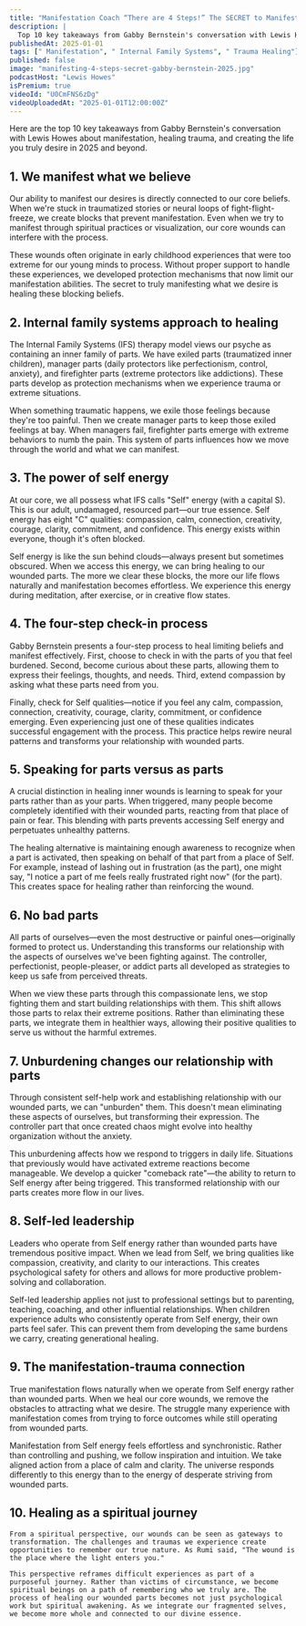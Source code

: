 ```yaml
---
title: "Manifestation Coach “There are 4 Steps!” The SECRET to Manifesting Anything in 2025! Gabby Bernstein"
description: |
  Top 10 key takeaways from Gabby Bernstein's conversation with Lewis Howes about manifestation, healing trauma, and creating the life you truly desire in 2025 and beyond.
publishedAt: 2025-01-01
tags: [" Manifestation", " Internal Family Systems", " Trauma Healing"]
published: false
image: "manifesting-4-steps-secret-gabby-bernstein-2025.jpg"
podcastHost: "Lewis Howes"
isPremium: true
videoId: "U0CmFNS6zDg"
videoUploadedAt: "2025-01-01T12:00:00Z"
---
```



<PodcastSummaryPageLayout frontmatter={frontmatter}>

Here are the top 10 key takeaways from Gabby Bernstein's conversation with Lewis Howes about manifestation, healing trauma, and creating the life you truly desire in 2025 and beyond.

## 1. We manifest what we believe

Our ability to manifest our desires is directly connected to our core beliefs. When we're stuck in traumatized stories or neural loops of fight-flight-freeze, we create blocks that prevent manifestation. Even when we try to manifest through spiritual practices or visualization, our core wounds can interfere with the process.

These wounds often originate in early childhood experiences that were too extreme for our young minds to process. Without proper support to handle these experiences, we developed protection mechanisms that now limit our manifestation abilities. The secret to truly manifesting what we desire is healing these blocking beliefs.

## 2. Internal family systems approach to healing

The Internal Family Systems (IFS) therapy model views our psyche as containing an inner family of parts. We have exiled parts (traumatized inner children), manager parts (daily protectors like perfectionism, control, anxiety), and firefighter parts (extreme protectors like addictions). These parts develop as protection mechanisms when we experience trauma or extreme situations.

When something traumatic happens, we exile those feelings because they're too painful. Then we create manager parts to keep those exiled feelings at bay. When managers fail, firefighter parts emerge with extreme behaviors to numb the pain. This system of parts influences how we move through the world and what we can manifest.

## 3. The power of self energy

At our core, we all possess what IFS calls "Self" energy (with a capital S). This is our adult, undamaged, resourced part—our true essence. Self energy has eight "C" qualities: compassion, calm, connection, creativity, courage, clarity, commitment, and confidence. This energy exists within everyone, though it's often blocked.

Self energy is like the sun behind clouds—always present but sometimes obscured. When we access this energy, we can bring healing to our wounded parts. The more we clear these blocks, the more our life flows naturally and manifestation becomes effortless. We experience this energy during meditation, after exercise, or in creative flow states.

## 4. The four-step check-in process

Gabby Bernstein presents a four-step process to heal limiting beliefs and manifest effectively. First, choose to check in with the parts of you that feel burdened. Second, become curious about these parts, allowing them to express their feelings, thoughts, and needs. Third, extend compassion by asking what these parts need from you.

Finally, check for Self qualities—notice if you feel any calm, compassion, connection, creativity, courage, clarity, commitment, or confidence emerging. Even experiencing just one of these qualities indicates successful engagement with the process. This practice helps rewire neural patterns and transforms your relationship with wounded parts.

## 5. Speaking for parts versus as parts

A crucial distinction in healing inner wounds is learning to speak for your parts rather than as your parts. When triggered, many people become completely identified with their wounded parts, reacting from that place of pain or fear. This blending with parts prevents accessing Self energy and perpetuates unhealthy patterns.

The healing alternative is maintaining enough awareness to recognize when a part is activated, then speaking on behalf of that part from a place of Self. For example, instead of lashing out in frustration (as the part), one might say, "I notice a part of me feels really frustrated right now" (for the part). This creates space for healing rather than reinforcing the wound.

## 6. No bad parts

All parts of ourselves—even the most destructive or painful ones—originally formed to protect us. Understanding this transforms our relationship with the aspects of ourselves we've been fighting against. The controller, perfectionist, people-pleaser, or addict parts all developed as strategies to keep us safe from perceived threats.

When we view these parts through this compassionate lens, we stop fighting them and start building relationships with them. This shift allows those parts to relax their extreme positions. Rather than eliminating these parts, we integrate them in healthier ways, allowing their positive qualities to serve us without the harmful extremes.

## 7. Unburdening changes our relationship with parts

Through consistent self-help work and establishing relationship with our wounded parts, we can "unburden" them. This doesn't mean eliminating these aspects of ourselves, but transforming their expression. The controller part that once created chaos might evolve into healthy organization without the anxiety.

This unburdening affects how we respond to triggers in daily life. Situations that previously would have activated extreme reactions become manageable. We develop a quicker "comeback rate"—the ability to return to Self energy after being triggered. This transformed relationship with our parts creates more flow in our lives.

## 8. Self-led leadership

Leaders who operate from Self energy rather than wounded parts have tremendous positive impact. When we lead from Self, we bring qualities like compassion, creativity, and clarity to our interactions. This creates psychological safety for others and allows for more productive problem-solving and collaboration.

Self-led leadership applies not just to professional settings but to parenting, teaching, coaching, and other influential relationships. When children experience adults who consistently operate from Self energy, their own parts feel safer. This can prevent them from developing the same burdens we carry, creating generational healing.

## 9. The manifestation-trauma connection

True manifestation flows naturally when we operate from Self energy rather than wounded parts. When we heal our core wounds, we remove the obstacles to attracting what we desire. The struggle many experience with manifestation comes from trying to force outcomes while still operating from wounded parts.

Manifestation from Self energy feels effortless and synchronistic. Rather than controlling and pushing, we follow inspiration and intuition. We take aligned action from a place of calm and clarity. The universe responds differently to this energy than to the energy of desperate striving from wounded parts.

## 10. Healing as a spiritual journey

    From a spiritual perspective, our wounds can be seen as gateways to transformation. The challenges and traumas we experience create opportunities to remember our true nature. As Rumi said, "The wound is the place where the light enters you."

    This perspective reframes difficult experiences as part of a purposeful journey. Rather than victims of circumstance, we become spiritual beings on a path of remembering who we truly are. The process of healing our wounded parts becomes not just psychological work but spiritual awakening. As we integrate our fragmented selves, we become more whole and connected to our divine essence.

</PodcastSummaryPageLayout>
